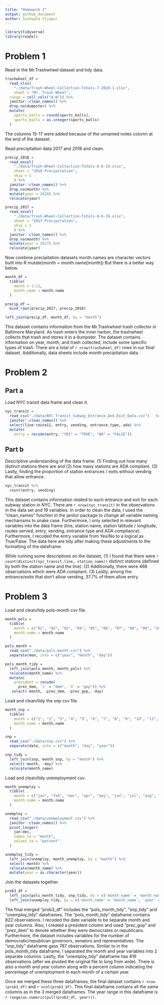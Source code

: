 ```yaml
---
title: "Homework 2"
output: github_document
author: Sushupta Vijapur
---
```

```r
library(tidyverse)
library(readxl)
```

# Problem 1

Read in the Mr.Trashwheel dataset and tidy data.

```r
trashwheel_df = 
  read_xlsx(
    "./data/Trash-Wheel-Collection-Totals-7-2020-1.xlsx",
    sheet = "Mr. Trash Wheel",
  range = cell_cols("A:N")) %>% 
  janitor::clean_names() %>% 
  drop_na(dumpster) %>% 
  mutate(
    sports_balls = round(sports_balls),
    sports_balls = as.integer(sports_balls)
  )
```
The columns 15-17 were added because of the unnamed notes column at the end of the dataset.

Read precipitation data 2017 and 2018 and clean.

```r
precip_2018 = 
  read_excel(
    "./data/Trash-Wheel-Collection-Totals-8-6-19.xlsx",
    sheet = "2018 Precipitation",
    skip = 1
    ) %>% 
  janitor::clean_names() %>% 
  drop_na(month) %>% 
  mutate(year = 2018) %>% 
  relocate(year)

precip_2017 = 
  read_excel(
    "./data/Trash-Wheel-Collection-Totals-8-6-19.xlsx",
    sheet = "2017 Precipitation",
    skip = 1
    ) %>% 
  janitor::clean_names() %>% 
  drop_na(month) %>% 
  mutate(year = 2017) %>% 
  relocate(year)
```

Now combine precipitation datasets
month.names are character vectors built into R
   mutate(month = month.name[month])
   But there is a better way below.
```r
month_df = 
  tibble(
    month = 1:12,
    month_name = month.name
  )

precip_df = 
  bind_rows(precip_2017, precip_2018)

left_join(precip_df, month_df, by = "month")
```

This dataset contains information from the Mr.Trashwheel trash collector in Baltimore Maryland. As trash enters the inner harbor, the trashwheel collects that trash and stores it in a dumpster. The dataset contains information on year, month, and trash collected, include some specific types of trash. There are a total of `r nrow(trashwheel_df)` rows in our final dataset. Additionally, data sheets include month precipitation data. 

# Problem 2

## Part a
Load NYC transit data frame and clean it. 

```r
nyc_transit = 
  read_csv("./data/NYC_Transit_Subway_Entrance_And_Exit_Data.csv")   %>%
  janitor::clean_names() %>% 
  select(line:route11, entry, vending, entrance_type, ada) %>% 
  mutate(
    entry = recode(entry, "YES" = "TRUE", "NO" = "FALSE"))
```

## Part b

Descriptive understanding of the data frame. (1) Finding out how many distinct stations there are and (2) how many stations are ADA compliant. (3) Lastly, finding the proportion of station entrances / exits without vending that allow entrance.

```r



nyc_transit %>% 
  count(entry, vending) 
```

This dataset contains information related to each entrance and exit for each subway station in NYC. There are `r nrow(nyc_transit)` in the observations in the data set and 19 variables. In order to clean the data, I used the "clean_names" function in the janitor package to change all variable naming mechanisms to snake case. Furthermore, I only selected in relevant variables into the data frame (line, station name, station latitude / longitude, routes served, entry, vending, entrance type and ADA compliance). Furthermore, I recoded the entry variable from Yes/No to a logical as True/False. The data here are tidy after making these adjustments to the formatting of the dataframe.

While running some descriptives on the dataset, (1) I found that there were `r count(distinct(nyc_transit,line, station_name))` distinct stations (defined by both the station name and the line). (2) Additionally,  there were 468 observations which were ADA compliant. (3) Lastly, among the entrance/exits that don't allow vending, 37.7% of them allow entry.

# Problem 3

Load and clean/tidy pols-month csv file.

```r
month_pols = 
  tibble(
    month = c("01", "02", "03", "04", "05", "06", "07", "08", "09", "10", "11", "12"),
    month_name = month.name
  )

pols_month = 
  read_csv("./data/pols-month.csv") %>% 
  separate(mon, into = c("year", "month", "day"))

pols_month_tidy =
  left_join(pols_month, month_pols) %>% 
  relocate(month_name) %>%
  mutate(
    president = recode(
      prez_dem, `1` = "dem", `0` = "gop")) %>% 
   select(-month, -prez_dem, -prez_gop, -day)
```

Load and clean/tidy the snp csv file.

```r
month_snp = 
  tibble(
    month = c("1", "2", "3", "4", "5", "6", "7", "8", "9", "10", "11", "12"),
    month_name = month.name
  )

snp = 
  read_csv("./data/snp.csv") %>% 
  separate(date, into = c("month", "day", "year"))

snp_tidy = 
  left_join(snp, month_snp, by = "month") %>% 
  select(-month, -day) %>% 
  relocate(month_name)
```

Load and clean/tidy unemployment csv.

```r
month_unemploy = 
  tibble(
    month = c("jan", "feb", "mar", "apr", "may", "jun", "jul", "aug", "sep", "oct", "nov", "dec"),
    month_name = month.name
  )

unemploy = 
  read_csv("./data/unemployment.csv") %>% 
  janitor::clean_names() %>%
  pivot_longer(
    jan:dec,
    names_to = "month",
    values_to = "percent"
  ) 

unemploy_tidy = 
  left_join(unemploy, month_unemploy, by = "month") %>% 
  select(-month) %>% 
  relocate(month_name) %>% 
  mutate(year = as.character(year))
```

Join the datasets together. 

```r
prob3_df = 
  left_join(pols_month_tidy, snp_tidy, by = c('month_name' = 'month_name', 'year' = 'year')) %>% 
  left_join(unemploy_tidy, by = c('month_name' = 'month_name', 'year' = 'year'))
```

The final merged "prob3_df" includes the "pols_month_tidy", "snp_tidy" and "unemploy_tidy" dataframes. The "pols_month_tidy" dataframe contains 822 observations. I recoded the date variable to be separate month and year columns. Also, I created a president column and used "prez_gop" and "prez_dem" to denote whether they were democrates or republicans. Furthermore, the dataset includes variables for the number of democratic/republican governors, senators and representatives. The "snp_tidy" dataframe gass 787 observations. Similar to in the pols_month_tidy dataframe, I separated the month and year variables into 2 separate columns. Lastly, the "unemploy_tidy" dataframe has 816 observations (after we pivoted the original file to long from wide). There is also a month and year column along with a percent column indicating the percentage of unemployment in each month of a certain year. 

Once we merged these three dataframes, the final dataset contains `r nrow (prob3_df)` and `r ncol(prob3_df)`. This final dataframe contains all the same columns as in the 3 merged dataframes. The year range in this dataframe is `r range(as.numeric(pull(prob3_df, year)))`.

